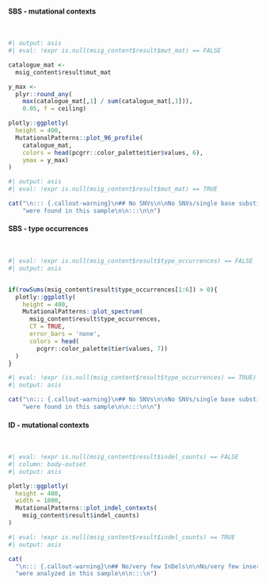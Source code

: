 ::: panel-tabset

#### SBS - mutational contexts

<br>

```r
#| output: asis
#| eval: !expr is.null(msig_content$result$mut_mat) == FALSE

catalogue_mat <- 
  msig_content$result$mut_mat

y_max <- 
  plyr::round_any(
    max(catalogue_mat[,1] / sum(catalogue_mat[,1])),
    0.05, f = ceiling)

plotly::ggplotly(
  height = 400,
  MutationalPatterns::plot_96_profile(
    catalogue_mat,
    colors = head(pcgrr::color_palette$tier$values, 6),
    ymax = y_max)
)

```


```r
#| output: asis
#| eval: !expr is.null(msig_content$result$mut_mat) == TRUE

cat("\n::: {.callout-warning}\n## No SNVs\n\nNo SNVs/single base substitutions", 
    "were found in this sample\n\n:::\n\n")

```


#### SBS - type occurrences

<br>

```r
#| eval: !expr is.null(msig_content$result$type_occurrences) == FALSE
#| output: asis


if(rowSums(msig_content$result$type_occurrences[1:6]) > 0){
  plotly::ggplotly(
    height = 400,
    MutationalPatterns::plot_spectrum(
      msig_content$result$type_occurrences, 
      CT = TRUE,
      error_bars = 'none',
      colors = head(
        pcgrr::color_palette$tier$values, 7))
  )
}

```

```r
#| eval: !expr (is.null(msig_content$result$type_occurrences) == TRUE) & pcg_report$content$snv_indel$vstats$n_snv == 0
#| output: asis

cat("\n::: {.callout-warning}\n## No SNVs\n\nNo SNVs/single base substitutions", 
    "were found in this sample\n\n:::\n\n")

```

#### ID - mutational contexts

<br>

```r
#| eval: !expr is.null(msig_content$result$indel_counts) == FALSE
#| column: body-outset
#| output: asis

plotly::ggplotly(
  height = 400,
  width = 1000,
  MutationalPatterns::plot_indel_contexts(
    msig_content$result$indel_counts)
)

```

```r
#| eval: !expr is.null(msig_content$result$indel_counts) == TRUE
#| output: asis

cat(
  "\n::: {.callout-warning}\n## No/very few InDels\n\nNo/very few insertion/deletions",
  "were analyzed in this sample\n\n:::\n")

```

:::
